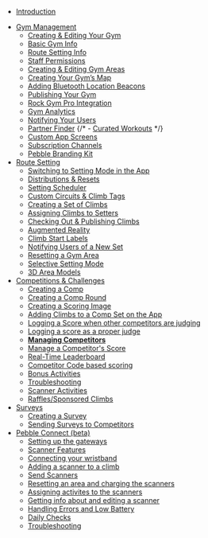 - [Introduction](/)
<!-- - [Getting Started](/getting-started) -->
- [Gym Management](/gym-management)
  - [Creating & Editing Your Gym](/gym-management/create-gym)
  - [Basic Gym Info](/gym-management/basic-gym-info)
  - [Route Setting Info](/gym-management/route-setting-info)
  - [Staff Permissions](/gym-management/staff-permissions)
  - [Creating & Editing Gym Areas](/gym-management/create-gym-area)
  - [Creating Your Gym’s Map](/gym-management/create-maps)
  - [Adding Bluetooth Location Beacons](/gym-management/bluetooth-beacons)
  - [Publishing Your Gym](/gym-management/publish-gym)
  - [Rock Gym Pro Integration](/gym-management/rgp-integration)
  - [Gym Analytics](/gym-management/gym-analytics)
  - [Notifying Your Users](/gym-management/notify-users)
  - [Partner Finder](/gym-management/partner-finder)
  {/* - [Curated Workouts](/gym-management/curated-workouts) */}
  - [Custom App Screens](/gym-management/custom-app-screens)
  - [Subscription Channels](/gym-management/subscription-channels)
  - [Pebble Branding Kit](/gym-management/pebble-branding-kit)
  <!-- - [Pebble API](/gym-management/pebble-api) -->
- [Route Setting](/routesetting)
  - [Switching to Setting Mode in the App](/routesetting/setting-mode)
  - [Distributions &amp; Resets](/routesetting/planning-reset)
  <!--  - [Assigning a Grade Distribution](/routesetting/assigning-distributions) -->
  - [Setting Scheduler](/routesetting/setting-scheduler)
  - [Custom Circuits & Climb Tags](/routesetting/custom-attributes)
  - [Creating a Set of Climbs](/routesetting/creating-set)
  - [Assigning Climbs to Setters](/routesetting/assigning-climbs)
  - [Checking Out & Publishing Climbs](/routesetting/checking-out-and-publishing)
  - [Augmented Reality](/routesetting/augmented-reality)
  - [Climb Start Labels](/routesetting/labels)
  - [Notifying Users of a New Set](/routesetting/notify-users)
  - [Resetting a Gym Area](/routesetting/resetting-an-area)
  - [Selective Setting Mode](/routesetting/selective-setting)
  - [3D Area Models](/routesetting/three-d-embeds)
- [Competitions & Challenges](/competitions)
  - [Creating a Comp](/competitions/create-comp)
  - [Creating a Comp Round](/competitions/create-comp-set)
  - [Creating a Scoring Image](/competitions/create-comp-score-images)
  - [Adding Climbs to a Comp Set on the App](/competitions/add-climbs-comp-set)
  - [Logging a Score when other competitors are judging](/competitions/logging-a-score)
  - [Logging a score as a proper judge](/competitions/logging-a-score-as-judge)
  - [**Managing Competitors**](/competitions/manage-competitors)
  - [Manage a Competitor's Score](/competitions/manage-competitor-score)
  - [Real-Time Leaderboard](/competitions/real-time-leaderboard)
  - [Competitor Code based scoring](/competitions/id-based-scoring)
  - [Bonus Activities](/competitions/bonus-activities)
  - [Troubleshooting](/competitions/troubleshooting)
  - [Scanner Activities](/competitions/scanner-activities)
  - [Raffles/Sponsored Climbs](/competitions/raffles)
    <!-- - [Gym API](/api) -->
    <!-- - [Generate an API Key](/api/generating-api-key) -->
    <!-- - [Authorizing and Connecting to the API](/api/connecting-api) -->
    <!-- - [Querying the API](/api/queries) -->
- [Surveys](/surveys)
  - [Creating a Survey](/surveys/creating)
  - [Sending Surveys to Competitors](/surveys/competitors)
- [Pebble Connect (beta)](/scanners)
  - [Setting up the gateways](/scanners/gateways)
  - [Scanner Features](/scanners/features)
  - [Connecting your wristband](/scanners/connecting-wristband)
  - [Adding a scanner to a climb](/scanners/adding-scanner)
  - [Send Scanners](/scanners/send-scanners)
  - [Resetting an area and charging the scanners](/scanners/resetting-area)
  - [Assigning activites to the scanners](/scanners/assigning-activities)
  - [Getting info about and editing a scanner](/scanners/editing-scanner)
  - [Handling Errors and Low Battery](/scanners/handling-errors)
  - [Daily Checks](/scanners/daily-checks)
  - [Troubleshooting](/scanners/troubleshooting)

